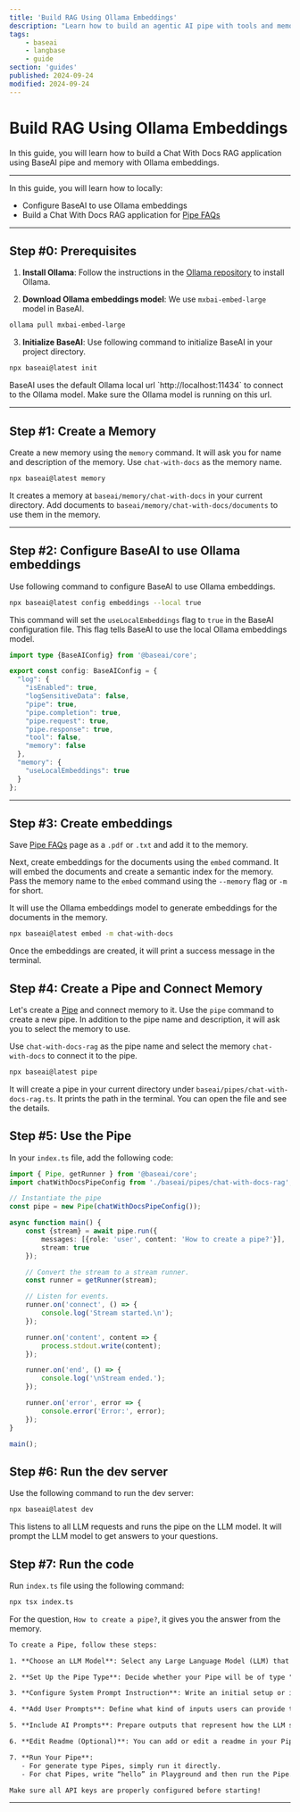 ```yaml
---
title: 'Build RAG Using Ollama Embeddings'
description: "Learn how to build an agentic AI pipe with tools and memory using Ollama embeddings."
tags:
    - baseai
    - langbase
    - guide
section: 'guides'
published: 2024-09-24
modified: 2024-09-24
---
```


# Build RAG Using Ollama Embeddings

In this guide, you will learn how to build a Chat With Docs RAG application using BaseAI pipe and memory with Ollama embeddings.


---

In this guide, you will learn how to locally:

- Configure BaseAI to use Ollama embeddings
- Build a Chat With Docs RAG application for [Pipe FAQs](https://langbase.com/docs/pipe/faqs)


---

## Step #0: Prerequisites

1. **Install Ollama**: Follow the instructions in the [Ollama repository](https://github.com/ollama/ollama/blob/main/README.md) to install Ollama.

2. **Download Ollama embeddings model**: We use `mxbai-embed-large` model in BaseAI.

```bash
ollama pull mxbai-embed-large
```

3. **Initialize BaseAI**: Use following command to initialize BaseAI in your project directory.

```bash
npx baseai@latest init
```

<Note>
BaseAI uses the default Ollama local url `http://localhost:11434` to connect to the Ollama model. Make sure the Ollama model is running on this url.
</Note>

---

## Step #1: Create a Memory

Create a new memory using the `memory` command. It will ask you for name and description of the memory. Use `chat-with-docs` as the memory name.

```bash
npx baseai@latest memory
```

It creates a memory at `baseai/memory/chat-with-docs` in your current directory. Add documents to `baseai/memory/chat-with-docs/documents` to use them in the memory.


---

## Step #2: Configure BaseAI to use Ollama embeddings

Use following command to configure BaseAI to use Ollama embeddings.

```bash
npx baseai@latest config embeddings --local true
```

This command will set the `useLocalEmbeddings` flag to `true` in the BaseAI configuration file. This flag tells BaseAI to use the local Ollama embeddings model.

<CodeGroup exampleTitle="BaseAI Configuration" title="Configure BaseAI to use Ollama embeddings">

```ts {{ title: './baseai/baseai.config.ts' }}
import type {BaseAIConfig} from '@baseai/core';

export const config: BaseAIConfig = {
  "log": {
    "isEnabled": true,
    "logSensitiveData": false,
    "pipe": true,
    "pipe.completion": true,
    "pipe.request": true,
    "pipe.response": true,
    "tool": false,
    "memory": false
  },
  "memory": {
    "useLocalEmbeddings": true
  }
};
```

</CodeGroup>

---
## Step #3: Create embeddings

Save [Pipe FAQs](https://langbase.com/docs/pipe/faqs) page as a `.pdf` or `.txt` and add it to the memory.

Next, create embeddings for the documents using the `embed` command. It will embed the documents and create a semantic index for the memory. Pass the memory name to the `embed` command using the `--memory` flag or `-m` for short.

It will use the Ollama embeddings model to generate embeddings for the documents in the memory.

```bash
npx baseai@latest embed -m chat-with-docs
```

Once the embeddings are created, it will print a success message in the terminal.

## Step #4: Create a Pipe and Connect Memory

Let's create a [Pipe](/docs/pipe/quickstart) and connect memory to it. Use the `pipe` command to create a new pipe. In addition to the pipe name and description, it will ask you to select the memory to use.

Use `chat-with-docs-rag` as the pipe name and select the memory `chat-with-docs` to connect it to the pipe.

```bash
npx baseai@latest pipe
```

It will create a pipe in your current directory under `baseai/pipes/chat-with-docs-rag.ts`. It prints the path in the terminal. You can open the file and see the details.


## Step #5: Use the Pipe

In your `index.ts` file, add the following code:

```ts
import { Pipe, getRunner } from '@baseai/core';
import chatWithDocsPipeConfig from './baseai/pipes/chat-with-docs-rag';

// Instantiate the pipe
const pipe = new Pipe(chatWithDocsPipeConfig());

async function main() {
	const {stream} = await pipe.run({
		messages: [{role: 'user', content: 'How to create a pipe?'}],
		stream: true
	});

	// Convert the stream to a stream runner.
	const runner = getRunner(stream);

	// Listen for events.
	runner.on('connect', () => {
		console.log('Stream started.\n');
	});

	runner.on('content', content => {
		process.stdout.write(content);
	});

	runner.on('end', () => {
		console.log('\nStream ended.');
	});

	runner.on('error', error => {
		console.error('Error:', error);
	});
}

main();

```


## Step #6: Run the dev server

Use the following command to run the dev server:

```bash
npx baseai@latest dev
```

This listens to all LLM requests and runs the pipe on the LLM model. It will prompt the LLM model to get answers to your questions.


## Step #7: Run the code

Run `index.ts` file using the following command:

```bash
npx tsx index.ts
```

For the question, `How to create a pipe?`, it gives you the answer from the memory.

```txt
To create a Pipe, follow these steps:

1. **Choose an LLM Model**: Select any Large Language Model (LLM) that you want to use. By default, OpenAI gpt-4o-mini is selected.

2. **Set Up the Pipe Type**: Decide whether your Pipe will be of type "generate" or "chat." If it’s a generate type, you’ll focus on running generative tasks; if it’s a chat pipe, you’ll set it up for conversational interactions.

3. **Configure System Prompt Instruction**: Write an initial setup or instruction for the LLM. This will configure how the model behaves and responds to prompts.

4. **Add User Prompts**: Define what kind of inputs users can provide to interact with the model.

5. **Include AI Prompts**: Prepare outputs that represent how the LLM should respond based on user prompts.

6. **Edit Readme (Optional)**: You can add or edit a readme in your Pipe for documentation purposes by scrolling down in the Pipe interface where this option is available.

7. **Run Your Pipe**:
   - For generate type Pipes, simply run it directly.
   - For chat Pipes, write “hello” in Playground and then run the Pipe.

Make sure all API keys are properly configured before starting!
```

---
